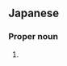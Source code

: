 ==Japanese==
{{ja-kanjitab|悠|貴}}

===Proper noun===
{{ja-pos|proper|ゆうき}}

# {{given name|male|lang=ja|sort=ゆうき}}